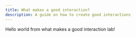 ---
title: What makes a good interaction?
description: A guide on how to create good interactions
---

Hello world from what makes a good interaction lab!

